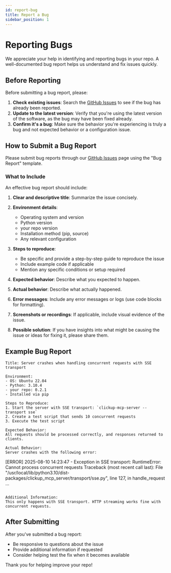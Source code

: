 ```yaml
---
id: report-bug
title: Report a Bug
sidebar_position: 1
---
```


# Reporting Bugs

We appreciate your help in identifying and reporting bugs in your repo. A well-documented bug report helps us understand and fix issues quickly.

## Before Reporting

Before submitting a bug report, please:

1. **Check existing issues**: Search the [GitHub Issues](https://github.com/Chisanan232/abstract-backend/issues) to see if the bug has already been reported.
2. **Update to the latest version**: Verify that you're using the latest version of the software, as the bug may have been fixed already.
3. **Confirm it's a bug**: Make sure the behavior you're experiencing is truly a bug and not expected behavior or a configuration issue.

## How to Submit a Bug Report

Please submit bug reports through our [GitHub Issues](https://github.com/Chisanan232/abstract-backend/issues) page using the "Bug Report" template.

### What to Include

An effective bug report should include:

1. **Clear and descriptive title**: Summarize the issue concisely.
2. **Environment details**:
   - Operating system and version
   - Python version
   - your repo version
   - Installation method (pip, source)
   - Any relevant configuration

3. **Steps to reproduce**:
   - Be specific and provide a step-by-step guide to reproduce the issue
   - Include example code if applicable
   - Mention any specific conditions or setup required

4. **Expected behavior**: Describe what you expected to happen.

5. **Actual behavior**: Describe what actually happened.

6. **Error messages**: Include any error messages or logs (use code blocks for formatting).

7. **Screenshots or recordings**: If applicable, include visual evidence of the issue.

8. **Possible solution**: If you have insights into what might be causing the issue or ideas for fixing it, please share them.

## Example Bug Report

```
Title: Server crashes when handling concurrent requests with SSE transport

Environment:
- OS: Ubuntu 22.04
- Python: 3.10.4
- your repo: 0.2.1
- Installed via pip

Steps to Reproduce:
1. Start the server with SSE transport: `clickup-mcp-server --transport sse`
2. Create a test script that sends 10 concurrent requests
3. Execute the test script

Expected Behavior:
All requests should be processed correctly, and responses returned to clients.

Actual Behavior:
Server crashes with the following error:
```
[ERROR] 2025-08-10 14:23:47 - Exception in SSE transport: RuntimeError: Cannot process concurrent requests
Traceback (most recent call last):
  File "/usr/local/lib/python3.10/dist-packages/clickup_mcp_server/transport/sse.py", line 127, in handle_request
    ...
```

Additional Information:
This only happens with SSE transport. HTTP streaming works fine with concurrent requests.
```

## After Submitting

After you've submitted a bug report:

- Be responsive to questions about the issue
- Provide additional information if requested
- Consider helping test the fix when it becomes available

Thank you for helping improve your repo!
